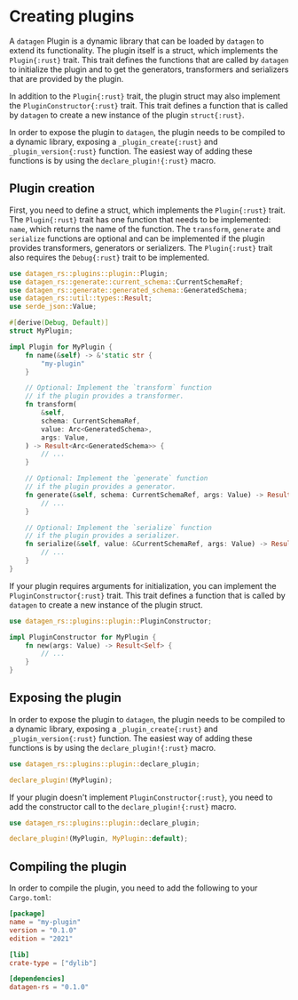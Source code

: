 # Creating plugins

A `datagen` Plugin is a dynamic library that can be loaded by `datagen` to
extend its functionality. The plugin itself is a struct, which implements
the `Plugin{:rust}` trait. This trait defines the functions that are called by
`datagen` to initialize the plugin and to get the generators, transformers
and serializers that are provided by the plugin.

In addition to the `Plugin{:rust}` trait, the plugin struct may also
implement the `PluginConstructor{:rust}` trait. This trait defines a function
that is called by `datagen` to create a new instance of the plugin `struct{:rust}`.

In order to expose the plugin to `datagen`, the plugin needs to be compiled
to a dynamic library, exposing a `_plugin_create{:rust}` and `_plugin_version{:rust}`
function. The easiest way of adding these functions is by using the
`declare_plugin!{:rust}` macro.

## Plugin creation

First, you need to define a struct, which implements the `Plugin{:rust}` trait.
The `Plugin{:rust}` trait has one function that needs to be implemented: `name`,
which returns the name of the function. The `transform`, `generate` and
`serialize` functions are optional and can be implemented if the plugin
provides transformers, generators or serializers. The `Plugin{:rust}` trait also
requires the `Debug{:rust}` trait to be implemented.

```rust filename="src/lib.rs"
use datagen_rs::plugins::plugin::Plugin;
use datagen_rs::generate::current_schema::CurrentSchemaRef;
use datagen_rs::generate::generated_schema::GeneratedSchema;
use datagen_rs::util::types::Result;
use serde_json::Value;

#[derive(Debug, Default)]
struct MyPlugin;

impl Plugin for MyPlugin {
    fn name(&self) -> &'static str {
        "my-plugin"
    }

    // Optional: Implement the `transform` function
    // if the plugin provides a transformer.
    fn transform(
        &self,
        schema: CurrentSchemaRef,
        value: Arc<GeneratedSchema>,
        args: Value,
    ) -> Result<Arc<GeneratedSchema>> {
        // ...
    }

    // Optional: Implement the `generate` function
    // if the plugin provides a generator.
    fn generate(&self, schema: CurrentSchemaRef, args: Value) -> Result<Arc<GeneratedSchema>> {
        // ...
    }

    // Optional: Implement the `serialize` function
    // if the plugin provides a serializer.
    fn serialize(&self, value: &CurrentSchemaRef, args: Value) -> Result<String> {
        // ...
    }
}
```

If your plugin requires arguments for initialization, you can implement
the `PluginConstructor{:rust}` trait. This trait defines a function that is
called by `datagen` to create a new instance of the plugin struct.

```rust
use datagen_rs::plugins::plugin::PluginConstructor;

impl PluginConstructor for MyPlugin {
    fn new(args: Value) -> Result<Self> {
        // ...
    }
}
```

## Exposing the plugin

In order to expose the plugin to `datagen`, the plugin needs to be compiled
to a dynamic library, exposing a `_plugin_create{:rust}` and `_plugin_version{:rust}`
function. The easiest way of adding these functions is by using the
`declare_plugin!{:rust}` macro.

```rust
use datagen_rs::plugins::plugin::declare_plugin;

declare_plugin!(MyPlugin);
```

If your plugin doesn't implement `PluginConstructor{:rust}`, you need to add the
constructor call to the `declare_plugin!{:rust}` macro.

```rust
use datagen_rs::plugins::plugin::declare_plugin;

declare_plugin!(MyPlugin, MyPlugin::default);
```

## Compiling the plugin

In order to compile the plugin, you need to add the following to your
`Cargo.toml`:

```toml filename="Cargo.toml"
[package]
name = "my-plugin"
version = "0.1.0"
edition = "2021"

[lib]
crate-type = ["dylib"]

[dependencies]
datagen-rs = "0.1.0"
```
